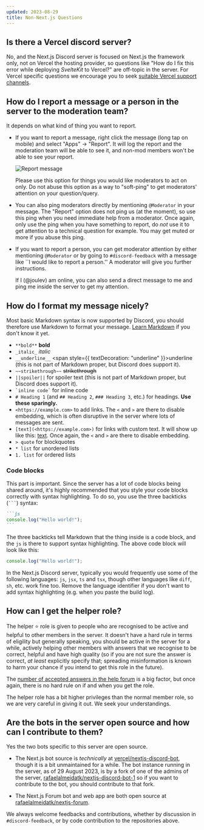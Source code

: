 ```yaml
---
updated: 2023-08-29
title: Non-Next.js Questions
---
```


## Is there a Vercel discord server?

No, and the Next.js Discord server is focused on Next.js the framework only, not on Vercel the
hosting provider, so questions like "How do I fix this error while deploying _SvelteKit_ to Vercel?"
are off-topic in the server. For Vercel specific questions we encourage you to seek
[suitable Vercel support channels](https://vercel.com/help).

## How do I report a message or a person in the server to the moderation team?

It depends on what kind of thing you want to report.

- If you want to report a message, right click the message (long tap on mobile) and select "Apps"
  &rarr; "Report". It will log the report and the moderation team will be able to see it, and
  non-mod members won't be able to see your report.

  ![Report message](/discord-report-command.png)

  Please use this option for things you would like moderators to act on only. Do not abuse this
  option as a way to "soft-ping" to get moderators' attention on your question/query.

- You can also ping moderators directly by mentioning `@Moderator` in your message. The "Report"
  option does not ping us (at the moment), so use this ping when you need immediate help from a
  moderator. Once again, only use the ping when you have something to report, do _not_ use it to get
  attention to a technical question for example. You may get muted or more if you abuse this ping.

- If you want to report a person, you can get moderator attention by either mentioning `@Moderator`
  or by going to `#discord-feedback` with a message like ``I would like to report a person.'' A
  moderator will give you further instructions.

  If I (@joulev) am online, you can also send a direct message to me and ping me inside the server
  to get my attention.

## How do I format my message nicely?

Most basic Markdown syntax is now supported by Discord, you should therefore use Markdown to format
your message. [Learn Markdown](https://www.markdowntutorial.com/) if you don't know it yet.

- `**bold**` **bold**
- `_italic_` _italic_
- `__underline__` <span style={{ textDecoration: "underline" }}>underline</span> (this is not part
  of Markdown proper, but Discord does support it).
- `~~strikethrough~~` ~~strikethrough~~
- `||spoiler||` for spoiler text (this is not part of Markdown proper, but Discord does support it).
- <code>\`inline code\`</code> for inline code
- `# Heading 1` (and `## Heading 2`, `### Heading 3`, etc.) for headings. **Use these sparingly.**
- `<https://example.com>` to add links. The `<` and `>` are there to disable embedding, which is
  often disruptive in the server where lots of messages are sent.
- `[text](<https://example.com>)` for links with custom text. It will show up like this:
  [text](https://example.com). Once again, the `<` and `>` are there to disable embedding.
- `> quote` for blockquotes
- `* list` for unordered lists
- `1. list` for ordered lists

### Code blocks

This part is important. Since the server has a lot of code blocks being shared around, it's highly
recommended that you style your code blocks correctly with syntax highlighting. To do so, you use
the three backticks (<code>\`\`\`</code>) syntax:

````md
```js
console.log("Hello world!");
```
````

The three backticks tell Markdown that the thing inside is a code block, and the `js` is there to
support syntax highlighting. The above code block will look like this:

```js
console.log("Hello world!");
```

In the Next.js Discord server, typically you would frequently use some of the following languages:
`js`, `jsx`, `ts` and `tsx`, though other languages like `diff`, `sh`, etc. work fine too. Remove
the language identifier if you don't want to add syntax highlighting (e.g. when you paste the build
log).

## How can I get the helper role?

The helper ⭐️ role is given to people who are recognised to be active and helpful to other members
in the server. It doesn't have a hard rule in terms of eligility but generally speaking, you should
be active in the server for a while, actively helping other members with answers that we recognise
to be correct, helpful and have high quality (so if you are not sure the answer is correct, _at
least_ explicitly specify that; spreading misinformation is known to harm your chance if you intend
to get this role in the future).

The [number of accepted answers in the help forum](https://nextjs-forum.com) is a big factor, but
once again, there is no hard rule on if and when you get the role.

The helper role has a bit higher privileges than the normal member role, so we are very careful in
giving it out. We seek your understandings.

## Are the bots in the server open source and how can I contribute to them?

Yes the two bots specific to this server are open source.

- The Next.js bot source is _technically_ at
  [vercel/nextjs-discord-bot](https://github.com/vercel/nextjs-discord-bot), though it is a bit
  unmaintained for a while. The bot instance running in the server, as of 29 August 2023, is by a
  fork of one of the admins of the server,
  [rafaelalmeidatk/nextjs-discord-bot-1](https://github.com/rafaelalmeidatk/nextjs-discord-bot-1) so
  if you want to contribute to the bot, you should contribute to that fork.

- The Next.js Forum bot and web app are both open source at
  [rafaelalmeidatk/nextjs-forum](https://github.com/rafaelalmeidatk/nextjs-forum).

We always welcome feedbacks and contributions, whether by discussion in `#discord-feedback`, or by
code contribution to the repositories above.
